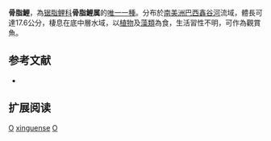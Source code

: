 {{Speciesbox 
| genus = Ossubtus
| species = xinguense
| status = NE
| status_system = IUCN3.1
| authority = [[Jégu|Jégu]], 1992
| synonyms = 
}}
'''骨脂鯉'''，為[[锯脂鲤科|锯脂鲤科]]'''骨脂鯉属'''的[[单型|唯一一種]]。分布於[[南美洲|南美洲]][[巴西|巴西]][[鑫谷河|鑫谷河]]流域，體長可達17.6公分，棲息在底中層水域，以[[植物|植物]]及[[藻類|藻類]]為食，生活習性不明，可作為觀賞魚。

== 参考文献 ==
{{refbegin}}
*{{FishBase_species|genus=Ossubtus|species=xinguense|year=2014|month=1}}
{{refend}}

== 扩展阅读 ==
{{refbegin}}
{{wikispecies-inline|Ossubtus xinguense|骨脂鯉}}
{{refend}}

{{Taxonbar|from=Q1938699}}

[[Category:觀賞魚|O]]
[[Category:骨脂鯉屬|xinguense]]
[[Category:1992年描述的鱼类|O]]

{{魚類小作品}}